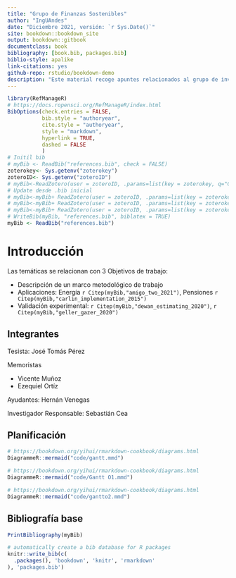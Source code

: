 ```yaml
--- 
title: "Grupo de Finanzas Sostenibles"
author: "IngUAndes"
date: "Diciembre 2021, versión: `r Sys.Date()`"
site: bookdown::bookdown_site
output: bookdown::gitbook
documentclass: book
bibliography: [book.bib, packages.bib]
biblio-style: apalike
link-citations: yes
github-repo: rstudio/bookdown-demo
description: "Este material recoge apuntes relacionados al grupo de investigación sobre Finanzas Sostenibles de la Facultad de Ingeniería."
---
```


<!-- Remember each Rmd file contains one and only one chapter, and a chapter is defined by the first-level heading `#`. -->

<!-- To compile this example to PDF, you need XeLaTeX. You are recommended to install TinyTeX (which includes XeLaTeX): <https://yihui.name/tinytex/>. -->

```r
library(RefManageR)
# https://docs.ropensci.org/RefManageR/index.html
BibOptions(check.entries = FALSE,
           bib.style = "authoryear",
           cite.style = "authoryear",
           style = "markdown",
           hyperlink = TRUE,
           dashed = FALSE
           )
# Initil bib
# myBib <- ReadBib("references.bib", check = FALSE)
zoterokey<- Sys.getenv("zoterokey")
zoteroID<- Sys.getenv("zoteroID")
# myBib<-ReadZotero(user = zoteroID, .params=list(key = zoterokey, q="Carlin"))
# Update desde .bib inicial
# myBib<-myBib+ ReadZotero(user = zoteroID, .params=list(key = zoterokey, q="Amigo"))
# myBib<-myBib+ ReadZotero(user = zoteroID, .params=list(key = zoterokey, q="Dewan"))
# myBib<-myBib+ ReadZotero(user = zoteroID, .params=list(key = zoterokey, q="Geller"))
# WriteBib(myBib, "references.bib", biblatex = TRUE)
myBib <- ReadBib("references.bib")
```


# Introducción {-}

Las temáticas se relacionan con 3 Objetivos de trabajo:

- Descripción de un marco metodológico de trabajo
- Aplicaciones: Energía `r Citep(myBib,"amigo_two_2021")`, Pensiones `r Citep(myBib,"carlin_implementation_2015")`
- Validación experimental: `r Citep(myBib,"dewan_estimating_2020")`, `r Citep(myBib,"geller_gazer_2020")`  



## Integrantes  {-}
 <!-- {-} saca la numeración de la sección -->

Tesista: José Tomás Pérez

Memoristas

- Vicente Muñoz
- Ezequiel Ortíz

Ayudantes: Hernán Venegas

Investigador Responsable: Sebastián Cea

## Planificación {-}

```r
# https://bookdown.org/yihui/rmarkdown-cookbook/diagrams.html
DiagrammeR::mermaid("code/gantt.mmd")

```

```r
# https://bookdown.org/yihui/rmarkdown-cookbook/diagrams.html
DiagrammeR::mermaid("code/Gantt O1.mmd")

```

```r
# https://bookdown.org/yihui/rmarkdown-cookbook/diagrams.html
DiagrammeR::mermaid("code/gantto2.mmd")
```
## Bibliografía base  {-}

```r
PrintBibliography(myBib)
```

```r
# automatically create a bib database for R packages
knitr::write_bib(c(
  .packages(), 'bookdown', 'knitr', 'rmarkdown'
), 'packages.bib')
```
